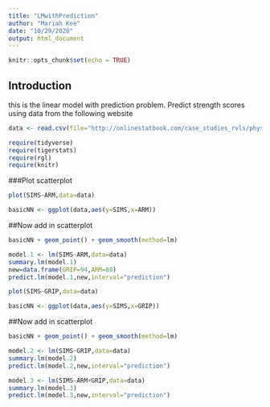```yaml
---
title: "LMwithPrediction"
author: "Mariah Kee"
date: "10/29/2020"
output: html_document
---
```


```r
knitr::opts_chunk$set(echo = TRUE)
```

## Introduction  
this is the linear model with prediction problem.
Predict strength scores using data from the following website

```r
data <- read.csv(file="http://onlinestatbook.com/case_studies_rvls/physical_strength/data.txt",sep="",header=TRUE)  
```
```r
require(tidyverse)
require(tigerstats)
require(rgl)
require(knitr)
```
###Plot scatterplot

```r
plot(SIMS~ARM,data=data)
```

```r
basicNN <- ggplot(data,aes(y=SIMS,x=ARM))
```
##Now add in scatterplot

```r
basicNN + geom_point() + geom_smooth(method=lm)
```



```r
model.1 <- lm(SIMS~ARM,data=data)
summary.lm(model.1)
new=data.frame(GRIP=94,ARM=88)
predict.lm(model.1,new,interval="prediction")
```

```r
plot(SIMS~GRIP,data=data)
```


```r
basicNN <- ggplot(data,aes(y=SIMS,x=GRIP))
```
##Now add in scatterplot

```r
basicNN + geom_point() + geom_smooth(method=lm)
```

```r
model.2 <- lm(SIMS~GRIP,data=data)
summary.lm(model.2)
predict.lm(model.2,new,interval="prediction")
```


```r
model.3 <- lm(SIMS~ARM+GRIP,data=data)
summary.lm(model.3)
predict.lm(model.3,new,interval="prediction")
```




